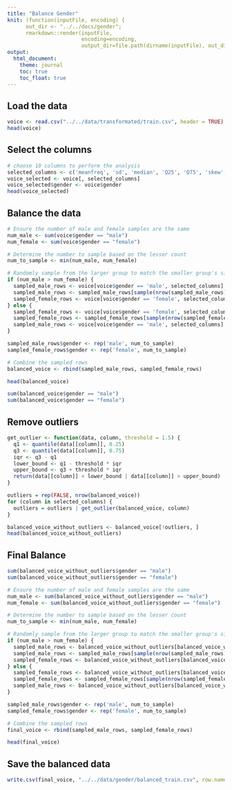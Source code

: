 ```yaml
---
title: "Balance Gender"
knit: (function(inputFile, encoding) {
      out_dir <- "../../docs/gender";
      rmarkdown::render(inputFile,
                        encoding=encoding,
                        output_dir=file.path(dirname(inputFile), out_dir))})
output:
  html_document:
    theme: journal
    toc: true
    toc_float: true
---
```


## Load the data

```r
voice <- read.csv("../../data/transformated/train.csv", header = TRUE)
head(voice)
```

## Select the columns

```r
# choose 10 columns to perform the analysis
selected_columns <- c('meanfreq', 'sd', 'median', 'Q25', 'Q75', 'skew', 'sp.ent', 'sfm', 'meanfun')
voice_selected <- voice[, selected_columns]
voice_selected$gender <- voice$gender
head(voice_selected)
```

## Balance the data

```r
# Ensure the number of male and female samples are the same
num_male <- sum(voice$gender == "male")
num_female <- sum(voice$gender == "female")

# Determine the number to sample based on the lesser count
num_to_sample <- min(num_male, num_female)

# Randomly sample from the larger group to match the smaller group's size
if (num_male > num_female) {
  sampled_male_rows <- voice[voice$gender == 'male', selected_columns]
  sampled_male_rows <- sampled_male_rows[sample(nrow(sampled_male_rows), num_to_sample), ]
  sampled_female_rows <- voice[voice$gender == 'female', selected_columns]
} else {
  sampled_female_rows <- voice[voice$gender == 'female', selected_columns]
  sampled_female_rows <- sampled_female_rows[sample(nrow(sampled_female_rows), num_to_sample), ]
  sampled_male_rows <- voice[voice$gender == 'male', selected_columns]
}

sampled_male_rows$gender <- rep('male', num_to_sample)
sampled_female_rows$gender <- rep('female', num_to_sample)

# Combine the sampled rows
balanced_voice <- rbind(sampled_male_rows, sampled_female_rows)

head(balanced_voice)
```

```r
sum(balanced_voice$gender == "male")
sum(balanced_voice$gender == "female")
```

## Remove outliers

```r
get_outlier <- function(data, column, threshold = 1.5) {
  q1 <- quantile(data[[column]], 0.25)
  q3 <- quantile(data[[column]], 0.75)
  iqr <- q3 - q1
  lower_bound <- q1 - threshold * iqr
  upper_bound <- q3 + threshold * iqr
  return(data[[column]] < lower_bound | data[[column]] > upper_bound)
}
```

```r
outliers = rep(FALSE, nrow(balanced_voice))
for (column in selected_columns) {
  outliers = outliers | get_outlier(balanced_voice, column)
}
```

```r
balanced_voice_without_outliers <- balanced_voice[!outliers, ]
head(balanced_voice_without_outliers)
```

## Final Balance

```r
sum(balanced_voice_without_outliers$gender == "male")
sum(balanced_voice_without_outliers$gender == "female")

# Ensure the number of male and female samples are the same
num_male <- sum(balanced_voice_without_outliers$gender == "male")
num_female <- sum(balanced_voice_without_outliers$gender == "female")

# Determine the number to sample based on the lesser count
num_to_sample <- min(num_male, num_female)

# Randomly sample from the larger group to match the smaller group's size
if (num_male > num_female) {
  sampled_male_rows <- balanced_voice_without_outliers[balanced_voice_without_outliers$gender == 'male', selected_columns]
  sampled_male_rows <- sampled_male_rows[sample(nrow(sampled_male_rows), num_to_sample), ]
  sampled_female_rows <- balanced_voice_without_outliers[balanced_voice_without_outliers$gender == 'female', selected_columns]
} else {
  sampled_female_rows <- balanced_voice_without_outliers[balanced_voice_without_outliers$gender == 'female', selected_columns]
  sampled_female_rows <- sampled_female_rows[sample(nrow(sampled_female_rows), num_to_sample), ]
  sampled_male_rows <- balanced_voice_without_outliers[balanced_voice_without_outliers$gender == 'male', selected_columns]
}

sampled_male_rows$gender <- rep('male', num_to_sample)
sampled_female_rows$gender <- rep('female', num_to_sample)

# Combine the sampled rows
final_voice <- rbind(sampled_male_rows, sampled_female_rows)

head(final_voice)
```

## Save the balanced data

```r
write.csv(final_voice, "../../data/gender/balanced_train.csv", row.names = FALSE)
```

